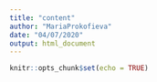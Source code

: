 ```yaml
---
title: "content"
author: "MariaProkofieva"
date: "04/07/2020"
output: html_document
---
```


```r
knitr::opts_chunk$set(echo = TRUE)
```

